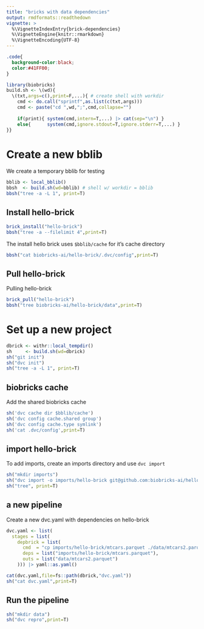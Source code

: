 ```yaml
---
title: "bricks with data dependencies"
output: rmdformats::readthedown
vignette: >
  %\VignetteIndexEntry{brick-dependencies}
  %\VignetteEngine{knitr::rmarkdown}
  %\VignetteEncoding{UTF-8}
---
```


```css
.code{
  background-color:black;
  color:#41FF00;
}
```
```r
library(biobricks)
build.sh <- \(wd){
  \(txt,args=c(),print=F,...){ # create shell with workdir
    cmd <- do.call("sprintf",as.list(c(txt,args)))
    cmd <- paste("cd ",wd,";",cmd,collapse="")
    
    if(print){ system(cmd,intern=T,...) |> cat(sep="\n") }
    else{      system(cmd,ignore.stdout=T,ignore.stderr=T,...) }
}}
```

# Create a new bblib
We create a temporary bblib for testing
```r
bblib <- local_bblib()
bbsh  <- build.sh(wd=bblib) # shell w/ workdir = bblib
bbsh("tree -a -L 1", print=T)
```

## Install hello-brick
```r
brick_install("hello-brick")
bbsh("tree -a --filelimit 4",print=T)
```

The install hello brick uses `$bblib/cache` for it's cache directory
```r
bbsh("cat biobricks-ai/hello-brick/.dvc/config",print=T)
```

## Pull hello-brick
Pulling hello-brick  
```r
brick_pull("hello-brick")
bbsh("tree biobricks-ai/hello-brick/data",print=T)
```

# Set up a new project
```r
dbrick <- withr::local_tempdir()
sh     <- build.sh(wd=dbrick)
sh("git init")
sh("dvc init")
sh("tree -a -L 1", print=T)
```

## biobricks cache
Add the shared biobricks cache
```r
sh('dvc cache dir $bblib/cache')
sh('dvc config cache.shared group')
sh('dvc config cache.type symlink')
sh('cat .dvc/config',print=T)
```

## import hello-brick
To add imports, create an imports directory and use `dvc import`
```r
sh("mkdir imports")
sh("dvc import -o imports/hello-brick git@github.com:biobricks-ai/hello-brick data")
sh("tree", print=T)
```

## a new pipeline
Create a new dvc.yaml with dependencies on hello-brick
```r
dvc.yaml <- list(
  stages = list(
    depbrick = list(
      cmd  = "cp imports/hello-brick/mtcars.parquet ./data/mtcars2.parquet",
      deps = list("imports/hello-brick/mtcars.parquet"),
      outs = list("data/mtcars2.parquet")
    ))) |> yaml::as.yaml()

cat(dvc.yaml,file=fs::path(dbrick,"dvc.yaml"))
sh("cat dvc.yaml",print=T)
```

## Run the pipeline
```r
sh("mkdir data")
sh("dvc repro",print=T)
```

